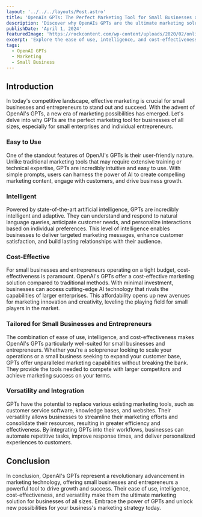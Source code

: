 ```yaml
---
layout: '../../../layouts/Post.astro'
title: 'OpenAIs GPTs: The Perfect Marketing Tool for Small Businesses and Entrepreneurs'
description: 'Discover why OpenAIs GPTs are the ultimate marketing solution for small and medium-sized businesses and individual entrepreneurs.'
publishDate: 'April 1, 2024'
featuredImage: 'https://rockcontent.com/wp-content/uploads/2020/02/online-marketing-for-small-business.png.webp'
excerpt: 'Explore the ease of use, intelligence, and cost-effectiveness of OpenAIs GPTs, making them the ideal marketing tool for small businesses and entrepreneurs.'
tags: 
  - OpenAI GPTs
  - Marketing
  - Small Business
---
```


## Introduction

In today's competitive landscape, effective marketing is crucial for small businesses and entrepreneurs to stand out and succeed. With the advent of OpenAI's GPTs, a new era of marketing possibilities has emerged. Let's delve into why GPTs are the perfect marketing tool for businesses of all sizes, especially for small enterprises and individual entrepreneurs.

### Easy to Use

One of the standout features of OpenAI's GPTs is their user-friendly nature. Unlike traditional marketing tools that may require extensive training or technical expertise, GPTs are incredibly intuitive and easy to use. With simple prompts, users can harness the power of AI to create compelling marketing content, engage with customers, and drive business growth.

### Intelligent

Powered by state-of-the-art artificial intelligence, GPTs are incredibly intelligent and adaptive. They can understand and respond to natural language queries, anticipate customer needs, and personalize interactions based on individual preferences. This level of intelligence enables businesses to deliver targeted marketing messages, enhance customer satisfaction, and build lasting relationships with their audience.

### Cost-Effective

For small businesses and entrepreneurs operating on a tight budget, cost-effectiveness is paramount. OpenAI's GPTs offer a cost-effective marketing solution compared to traditional methods. With minimal investment, businesses can access cutting-edge AI technology that rivals the capabilities of larger enterprises. This affordability opens up new avenues for marketing innovation and creativity, leveling the playing field for small players in the market.

### Tailored for Small Businesses and Entrepreneurs

The combination of ease of use, intelligence, and cost-effectiveness makes OpenAI's GPTs particularly well-suited for small businesses and entrepreneurs. Whether you're a solopreneur looking to scale your operations or a small business seeking to expand your customer base, GPTs offer unparalleled marketing capabilities without breaking the bank. They provide the tools needed to compete with larger competitors and achieve marketing success on your terms.

### Versatility and Integration

GPTs have the potential to replace various existing marketing tools, such as customer service software, knowledge bases, and websites. Their versatility allows businesses to streamline their marketing efforts and consolidate their resources, resulting in greater efficiency and effectiveness. By integrating GPTs into their workflows, businesses can automate repetitive tasks, improve response times, and deliver personalized experiences to customers.

## Conclusion

In conclusion, OpenAI's GPTs represent a revolutionary advancement in marketing technology, offering small businesses and entrepreneurs a powerful tool to drive growth and success. Their ease of use, intelligence, cost-effectiveness, and versatility make them the ultimate marketing solution for businesses of all sizes. Embrace the power of GPTs and unlock new possibilities for your business's marketing strategy today.